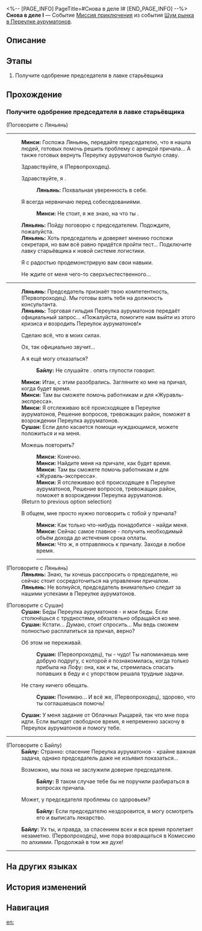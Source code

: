<%-- [PAGE_INFO]
PageTitle=#Снова в деле I#
[END_PAGE_INFO] --%>
{{Дополнить|Диалоги.}}
{{Миссия Инфобокс
|id              = 8003213
|Название        = 
|Изображение     = Миссия Снова в деле I.png
|Тип             = Миссия приключения
|Событие         = Шум рынка в Переулке ауруматонов
|Глава           = Шум рынка в Переулке ауруматонов
|Условия         = Завершена [[Миссия приключения]] «[[Снова в деле I]]»
|Персонажи       = Байлу; Ляньянь; Минси; Первопроходец; Сушан
|СтартЛокация    = [[Лофу Сяньчжоу]] — [[Переулок ауруматонов]]
|Мир             = Лофу Сяньчжоу
|Предыдущая      = 
|Следующая       = Управление причалом I
|Награды         = Опыт Освоения*200; Звёздный нефрит*40; Путеводитель путешественника*5; Утраченный кристалл*5; Кредиты*45 000
}}
'''Снова в деле I''' — Событие [[Миссия приключения]] из события [[Шум рынка в Переулке ауруматонов]].

==Описание==
{{Описание|<!--официальное описание из Перекрёстка судеб-->}}

==Этапы==
# Получите одобрение председателя в лавке старьёвщика

==Прохождение==
{{Дополнить}}

===Получите одобрение председателя в лавке старьёвщика===
{{Описание миссии|тип=Миссия приключения|локация=Переулок ауруматонов|Приняв приглашение Минси, вы теперь должны просто получить официальное подтверждение от торговой гильдии. Вы будете выступать в качестве бизнес-консультанта Переулка ауруматонов.<br />Отправляйтесь в лавку старьёвщика и поговорите с председателем... Подождите, почему именно туда?}}
{{Диалог Начало}}

;(Поговорите с Ляньянь)
----
:'''Минси:''' Госпожа Ляньянь, передайте председателю, что я нашла людей, готовых помочь решить проблему с арендой причала... А также готовых вернуть Переулку ауруматонов былую славу.
:{{Диалог|Стрелка}} Здравствуйте, я (Первопроходец).
:{{Диалог|Стрелка}} Здравствуйте, я {{MC|м=тот самый герой|ж=та самая героиня}}.
::<!--0.8-second delay-->
::'''Ляньянь:''' Похвальная уверенность в себе.
:{{Диалог|Стрелка}} Я всегда нервничаю перед собеседованиями.
::<!--0.8-second delay-->
::'''Минси:''' Не стоит, я же знаю, на что ты {{MC|ж=способна|м=способен}}.
:'''Ляньянь:''' Пойду поговорю с председателем. Подождите, пожалуйста.
:{{Чёрный экран|Ляньянь подошла к дверному проёму магазина и тихо передала что-то внутрь. Никто не слышал, что она сообщила председателю.}}
:'''Ляньянь:''' Хоть председатель и доверяет мнению госпожи секретаря, но вам всё равно придётся пройти тест... Подключите лавку старьёвщика к новой системе логистики.
:{{Диалог|Стрелка}} Я с радостью продемонстрирую вам свои навыки.
:{{Диалог|Стрелка}} Не ждите от меня чего-то сверхъестественного...
:<!--0.8-second delay-->
:{{Чёрный экран|undefined}}
----
:'''Ляньянь:''' Председатель признаёт твою компетентность, (Первопроходец). Мы готовы взять тебя на должность консультанта.
:'''Ляньянь:''' Торговая гильдия Переулка ауруматонов передаёт официальный запрос... «Пожалуйста, помогите нам выйти из этого кризиса и возродить Переулок ауруматонов!»
:{{Диалог|Стрелка}} Сделаю всё, что в моих силах.
:{{Диалог|Стрелка}} Ох, так официально звучит...
:{{Диалог|Стрелка}} А я ещё могу отказаться?
::<!--0.8-second delay-->
::'''Байлу:''' Не слушайте {{MC|м=его|ж=её}}. {{MC|м=Он|ж=Она}} опять глупости говорит.
:'''Минси:''' Итак, с этим разобрались. Загляните ко мне на причал, когда будет время.
:'''Минси:''' Там вы сможете помочь работникам {{Цвет|Ключевой|nobold=1|с погрузкой товаров}} и {{Цвет|Ключевой|nobold=1|спланировать маршрут}} для «Журавль-экспресса».
:'''Минси:''' Я отслеживаю всё происходящее в Переулке ауруматонов, {{Цвет|Ключевой|nobold=1|включая слухи и самые свежие сплетни.}} Решение вопросов, тревожащих район, поможет в возрождении Переулка ауруматонов.
:'''Сушан:''' Если дело касается помощи нуждающимся, можете положиться и на меня.
:{{Диалог|Разговор}} Можешь повторить?
::'''Минси:''' Конечно.
::'''Минси:''' Найдите меня на причале, как будет время.
::'''Минси:''' Там вы сможете помочь работникам {{Цвет|Ключевой|nobold=1|с погрузкой товаров}} и {{Цвет|Ключевой|nobold=1|спланировать маршрут}} для «Журавль-экспресса».
::'''Минси:''' Я отслеживаю всё происходящее в Переулке ауруматонов, {{Цвет|Ключевой|nobold=1|включая слухи и самые свежие сплетни.}} Решение вопросов, тревожащих район, поможет в возрождении Переулка ауруматонов.
:;(Return to previous option selection)
:{{Диалог|Стрелка}} В общем, мне просто нужно поговорить с тобой у причала?
::<!--0.8-second delay-->
::'''Минси:''' Как только что-нибудь понадобится - найди меня.
::'''Минси:''' Сейчас самое главное - получить необходимый объём дохода до истечения срока оплаты.
::'''Минси:''' Что ж, я отправляюсь к причалу. Заходи в любое время.
::----

;(Поговорите с Ляньянь)
:'''Ляньянь:''' Знаю, ты хочешь расспросить о председателе, но сейчас стоит сосредоточиться на управлении причалом.
:'''Ляньянь:''' Не волнуйся, председатель внимательно следит за нашими успехами в Переулке ауруматонов.

;(Поговорите с Сушан)
:'''Сушан:''' Беды Переулка ауруматонов - и мои беды. Если столкнёшься с трудностями, обязательно обращайся ко мне.
:'''Сушан:''' Кстати... Думаю, стоит спросить... Мы ведь сможем полностью расплатиться за причал, верно?
:{{Диалог|Стрелка}} Об этом не переживай.
::'''Сушан:''' (Первопроходец), ты - чудо! Ты напоминаешь мне добрую подругу, с которой я познакомилась, когда только прибыла на Лофу: она, как и ты, стремилась спасать попавших в беду и с упорством решала трудные задачи.
:{{Диалог|Стрелка}} Не стану ничего обещать.
::'''Сушан:''' Понимаю... И всё же, (Первопроходец), здорово, что ты соглашаешься помочь!
:'''Сушан:''' У меня задание от Облачных Рыцарей, так что мне пора идти. Если выпадет свободное время, я непременно заскочу в Переулок ауруматонов и помогу тебе.
----

;(Поговорите с Байлу)
:'''Байлу:''' Странно: спасение Переулка ауруматонов - крайне важная задача, однако председатель даже не изъявил показаться...
:{{Диалог|Стрелка}} Возможно, мы пока не заслужили доверие председателя.
::'''Байлу:''' В таком случае тебе бы не поручили разбираться в вопросах причала.
:{{Диалог|Стрелка}} Может, у председателя проблемы со здоровьем?
::'''Байлу:''' Если председателю нездоровится, я могу осмотреть его и выписать лекарство.
:'''Байлу:''' Ух ты, и правда, за спасением всех и вся время пролетает незаметно. (Первопроходец), мне пора возвращаться в Комиссию по алхимии. Продолжай в том же духе!
----
{{Диалог Конец}}

==На других языках==
{{На других языках
|en   = Back in Business (I)
|zhs  = 金戺重喧•其一
|zht  = 金戺重喧•其一
|ja   = 金庭、喧騒を重ねて・その1
|ko   = 다시 부흥하는 금빛•1
|es   = De nuevo en activo&nbsp;I
|fr   = Les affaires reprennent (I)
|ru   = Снова в деле I
|th   = คืนสู่ความรุ่งเรือง 1
|vi   = Huyên Náo Trở Lại 1
|de   = Wieder im Geschäft 1
|id   = Hiruk Pikuk yang Kembali Bergaung 1
|pt   = De Volta aos Negócios (I)
}}

==История изменений==
{{История изменений|3.5}}

==Навигация==
{{Миссия приключения Навбокс|Глава }}

[[en:]]
